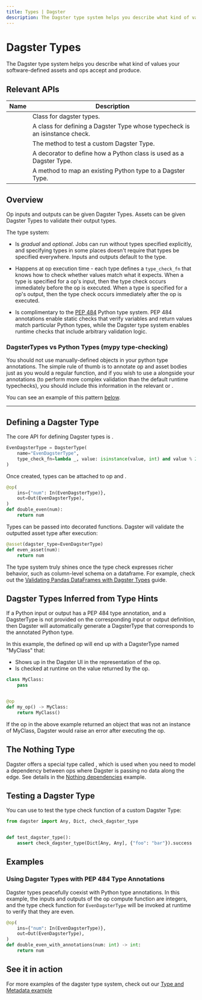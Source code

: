 ```yaml
---
title: Types | Dagster
description: The Dagster type system helps you describe what kind of values your assets and ops accept and produce.
---
```


# Dagster Types

The Dagster type system helps you describe what kind of values your software-defined assets and ops accept and produce.

## Relevant APIs

| Name                                                                           | Description                                                                 |
| ------------------------------------------------------------------------------ | --------------------------------------------------------------------------- |
| <PyObject module="dagster" object="DagsterType" />                             | Class for dagster types.                                                    |
| <PyObject module="dagster" object="PythonObjectDagsterType" />                 | A class for defining a Dagster Type whose typecheck is an isinstance check. |
| <PyObject module="dagster" object="check_dagster_type" />                      | The method to test a custom Dagster Type.                                   |
| <PyObject module="dagster" object="usable_as_dagster_type" decorator />        | A decorator to define how a Python class is used as a Dagster Type.         |
| <PyObject module="dagster" object="make_python_type_usable_as_dagster_type" /> | A method to map an existing Python type to a Dagster Type.                  |

## Overview

Op inputs and outputs can be given Dagster Types. Assets can be given Dagster Types to validate their output types.

The type system:

- Is _gradual_ and _optional_. Jobs can run without types specified explicitly, and specifying types in some places doesn't require that types be specified everywhere. Inputs and outputs default to the <PyObject module="dagster" object="Any" /> type.

- Happens at op execution time - each type defines a `type_check_fn` that knows how to check whether values match what it expects. When a type is specified for a op's input, then the type check occurs immediately before the op is executed. When a type is specified for a op's output, then the type check occurs immediately after the op is executed.

- Is complimentary to the [PEP 484](https://www.python.org/dev/peps/pep-0484/) Python type system. PEP 484 annotations enable static checks that verify variables and return values match particular Python types, while the Dagster type system enables runtime checks that include arbitrary validation logic.

### DagsterTypes vs Python Types (mypy type-checking)

You should not use manually-defined <PyObject module="dagster" object="DagsterType" /> objects in your python type annotations. The simple rule of thumb is to annotate op and asset bodies just as you would a regular function, and if you wish to use a <PyObject module="dagster" object="DagsterType" /> alongside your annotations (to perform more complex validation than the default runtime typechecks), you should include this information in the relevant <PyObject module="dagster" object="InputDefinition" /> or <PyObject module="dagster" object="OutputDefinition" />.

You can see an example of this pattern [below](#using-dagster-types-with-pep-484-type-annotations).

---

## Defining a Dagster Type

The core API for defining Dagster types is <PyObject module="dagster" object="DagsterType" />.

```python file=/concepts/types/types.py startafter=start_basic_even_type endbefore=end_basic_even_type
EvenDagsterType = DagsterType(
    name="EvenDagsterType",
    type_check_fn=lambda _, value: isinstance(value, int) and value % 2 == 0,
)
```

Once created, types can be attached to op <PyObject module="dagster" object="InputDefinition" pluralize /> and <PyObject module="dagster" object="OutputDefinition" pluralize />.

```python file=/concepts/types/types.py startafter=start_basic_even_type_no_annotations endbefore=end_basic_even_type_no_annotations
@op(
    ins={"num": In(EvenDagsterType)},
    out=Out(EvenDagsterType),
)
def double_even(num):
    return num
```

Types can be passed into <PyObject object="asset" decorator /> decorated functions. Dagster will validate the outputted asset type after execution:

```python file=/concepts/types/types.py startafter=start_asset_type endbefore=end_asset_type
@asset(dagster_type=EvenDagsterType)
def even_asset(num):
    return num
```

The type system truly shines once the type check expresses richer behavior, such as column-level schema on a dataframe. For example, check out the [Validating Pandas DataFrames with Dagster Types](/integrations/pandas) guide.

## Dagster Types Inferred from Type Hints

If a Python input or output has a PEP 484 type annotation, and a DagsterType is not provided on the corresponding input or output definition, then Dagster will automatically generate a DagsterType that corresponds to the annotated Python type.

In this example, the defined op will end up with a DagsterType named "MyClass" that:

- Shows up in the Dagster UI in the representation of the op.
- Is checked at runtime on the value returned by the op.

```python file=/concepts/types/types.py startafter=start_auto_type endbefore=end_auto_type
class MyClass:
    pass


@op
def my_op() -> MyClass:
    return MyClass()
```

If the op in the above example returned an object that was not an instance of MyClass, Dagster would raise an error after executing the op.

## The Nothing Type

Dagster offers a special type called <PyObject object="Nothing" />, which is used when you need to model a dependency between ops where Dagster is passing no data along the edge. See details in the [Nothing dependencies](/concepts/ops-jobs-graphs/graphs#defining-nothing-dependencies) example.

## Testing a Dagster Type

You can use <PyObject module="dagster" object="check_dagster_type" /> to test the type check function of a custom Dagster Type:

```python file=/concepts/types/types.py startafter=start_test_dagster_type endbefore=end_test_dagster_type
from dagster import Any, Dict, check_dagster_type


def test_dagster_type():
    assert check_dagster_type(Dict[Any, Any], {"foo": "bar"}).success
```

## Examples

### Using Dagster Types with PEP 484 Type Annotations

Dagster types peacefully coexist with Python type annotations. In this example, the inputs and outputs of the op compute function are integers, and the type check function for `EvenDagsterType` will be invoked at runtime to verify that they are even.

```python file=/concepts/types/types.py startafter=start_basic_even_type_with_annotations endbefore=end_basic_even_type_with_annotations
@op(
    ins={"num": In(EvenDagsterType)},
    out=Out(EvenDagsterType),
)
def double_even_with_annotations(num: int) -> int:
    return num
```

## See it in action

For more examples of the dagster type system, check out our [Type and Metadata example](https://github.com/dagster-io/dagster/tree/master/examples/assets_pandas_type_metadata)

